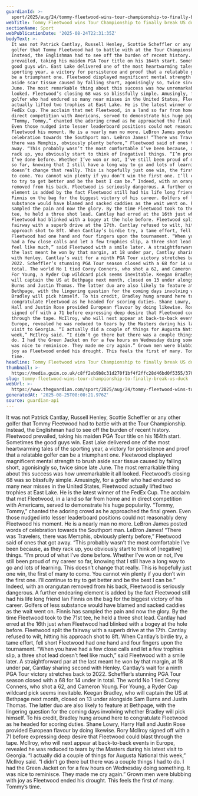 ```yaml
---
guardianId: >-
  sport/2025/aug/24/tommy-fleetwood-wins-tour-championship-to-finally-break-us-duck
webTitle: Tommy Fleetwood wins Tour Championship to finally break US duck
sectionName: Sport
webPublicationDate: '2025-08-24T22:31:35Z'
bodyText: >-
  It was not Patrick Cantlay, Russell Henley, Scottie Scheffler or any other
  golfer that Tommy Fleetwood had to battle with at the Tour Championship.
  Instead, the Englishman had to see off the burden of recent history. Fleetwood
  prevailed, taking his maiden PGA Tour title on his 164th start. Sometimes the
  good guys win. East Lake delivered one of the most heartwarming tales of the
  sporting year, a victory for persistence and proof that a relatable golfer can
  be a triumphant one. Fleetwood displayed magnificent mental strength to brush
  aside scar tissue caused by falling short, agonisingly so, twice since late
  June. The most remarkable thing about this success was how unremarkable it all
  looked. Fleetwood’s closing 68 was so blissfully simple. Amusingly, for a
  golfer who had endured so many near misses in the United States, Fleetwood
  actually lifted two trophies at East Lake. He is the latest winner of the
  FedEx Cup. The acclaim that met Fleetwood, in a land so far from home and in
  direct competition with Americans, served to demonstrate his huge popularity.
  “Tommy, Tommy,” chanted the adoring crowd as he approached the final green.
  Even those nudged into lesser leaderboard positions could not reasonably deny
  Fleetwood his moment. He is a nearly man no more. LeBron James posted words of
  celebration towards the Southport man. LeBron James! “There was Travelers,
  there was Memphis, obviously plenty before,” Fleetwood said of ones that got
  away. “This probably wasn’t the most comfortable I’ve been because, as they
  rack up, you obviously start to think of [negative] things. “I’m proud of what
  I’ve done before. Whether I’ve won or not, I’ve still been proud of my career
  so far, knowing that I still have a long way to go and lots of learning. This
  doesn’t change that really. This is hopefully just one win, the first of many
  to come. You cannot win plenty if you don’t win the first one. I’ll continue
  to try to get better and be the best I can be.” Indeed, with an orangutan
  removed from his back, Fleetwood is seriously dangerous. A further endearing
  element is added by the fact Fleetwood still had his life long friend Ian
  Finnis on the bag for the biggest victory of his career. Golfers of less
  substance would have blamed and sacked caddies as the wait went on. Finnis has
  sampled the pain and now the glory. By the time Fleetwood took to the 71st
  tee, he held a three shot lead. Cantlay had erred at the 16th just when
  Fleetwood had blinked with a bogey at the hole before. Fleetwood split the
  fairway with a superb drive at the 17th. Cantlay refused to wilt, hitting his
  approach shot to 8ft. When Cantlay’s birdie try, a tame effort, fell short
  Fleetwood had one hand and four fingers upon the tournament. “When you have
  had a few close calls and let a few trophies slip, a three shot lead doesn’t
  feel like much,” said Fleetwood with a smile later. A straightforward par at
  the last meant he won by that margin, at 18 under par, Cantlay sharing second
  with Henley. Cantlay’s wait for a ninth PGA Tour victory stretches back to
  2022. Scheffler’s stunning PGA Tour season closed with a 68 for 14 under in
  total. The world No 1 tied Corey Conners, who shot a 62, and Cameron Young.
  For Young, a Ryder Cup wildcard pick seems inevitable. Keegan Bradley, who
  will captain the US at Bethpage next month, closed on 13 under alongside Sam
  Burns and Justin Thomas. The latter duo are also likely to feature at
  Bethpage, with the lingering question for the coming days involving whether
  Bradley will pick himself. To his credit, Bradley hung around here to
  congratulate Fleetwood as he headed for scoring duties. Shane Lowry, Harry
  Hall and Justin Rose provided European flavour by doing likewise. Rory McIlroy
  signed off with a 71 before expressing deep desire that Fleetwood could blast
  through the tape. McIlroy, who will next appear at back-to-back events in
  Europe, revealed he was reduced to tears by the Masters during his latest
  visit to Georgia. “I actually did a couple of things for Augusta National this
  week,” McIlroy said. “I didn’t go there but there was a couple things I had to
  do. I had the Green Jacket on for a few hours on Wednesday doing something. It
  was nice to reminisce. They made me cry again.” Grown men were blubbing with
  joy as Fleetwood ended his drought. This feels the first of many. Tommy’s
  time.
headline: Tommy Fleetwood wins Tour Championship to finally break US duck
thumbnail: >-
  https://media.guim.co.uk/c8ff2eb9b8c31d270f1bf4f2ffc28d46bd0f5355/370_0_3703_2962/500.jpg
slug: tommy-fleetwood-wins-tour-championship-to-finally-break-us-duck
webUrl: >-
  https://www.theguardian.com/sport/2025/aug/24/tommy-fleetwood-wins-tour-championship-to-finally-break-us-duck
generatedAt: '2025-08-25T08:00:21.976Z'
source: guardian-api
---
```

It was not Patrick Cantlay, Russell Henley, Scottie Scheffler or any other golfer that Tommy Fleetwood had to battle with at the Tour Championship. Instead, the Englishman had to see off the burden of recent history. Fleetwood prevailed, taking his maiden PGA Tour title on his 164th start. Sometimes the good guys win. East Lake delivered one of the most heartwarming tales of the sporting year, a victory for persistence and proof that a relatable golfer can be a triumphant one. Fleetwood displayed magnificent mental strength to brush aside scar tissue caused by falling short, agonisingly so, twice since late June. The most remarkable thing about this success was how unremarkable it all looked. Fleetwood’s closing 68 was so blissfully simple. Amusingly, for a golfer who had endured so many near misses in the United States, Fleetwood actually lifted two trophies at East Lake. He is the latest winner of the FedEx Cup. The acclaim that met Fleetwood, in a land so far from home and in direct competition with Americans, served to demonstrate his huge popularity. “Tommy, Tommy,” chanted the adoring crowd as he approached the final green. Even those nudged into lesser leaderboard positions could not reasonably deny Fleetwood his moment. He is a nearly man no more. LeBron James posted words of celebration towards the Southport man. LeBron James! “There was Travelers, there was Memphis, obviously plenty before,” Fleetwood said of ones that got away. “This probably wasn’t the most comfortable I’ve been because, as they rack up, you obviously start to think of [negative] things. “I’m proud of what I’ve done before. Whether I’ve won or not, I’ve still been proud of my career so far, knowing that I still have a long way to go and lots of learning. This doesn’t change that really. This is hopefully just one win, the first of many to come. You cannot win plenty if you don’t win the first one. I’ll continue to try to get better and be the best I can be.” Indeed, with an orangutan removed from his back, Fleetwood is seriously dangerous. A further endearing element is added by the fact Fleetwood still had his life long friend Ian Finnis on the bag for the biggest victory of his career. Golfers of less substance would have blamed and sacked caddies as the wait went on. Finnis has sampled the pain and now the glory. By the time Fleetwood took to the 71st tee, he held a three shot lead. Cantlay had erred at the 16th just when Fleetwood had blinked with a bogey at the hole before. Fleetwood split the fairway with a superb drive at the 17th. Cantlay refused to wilt, hitting his approach shot to 8ft. When Cantlay’s birdie try, a tame effort, fell short Fleetwood had one hand and four fingers upon the tournament. “When you have had a few close calls and let a few trophies slip, a three shot lead doesn’t feel like much,” said Fleetwood with a smile later. A straightforward par at the last meant he won by that margin, at 18 under par, Cantlay sharing second with Henley. Cantlay’s wait for a ninth PGA Tour victory stretches back to 2022. Scheffler’s stunning PGA Tour season closed with a 68 for 14 under in total. The world No 1 tied Corey Conners, who shot a 62, and Cameron Young. For Young, a Ryder Cup wildcard pick seems inevitable. Keegan Bradley, who will captain the US at Bethpage next month, closed on 13 under alongside Sam Burns and Justin Thomas. The latter duo are also likely to feature at Bethpage, with the lingering question for the coming days involving whether Bradley will pick himself. To his credit, Bradley hung around here to congratulate Fleetwood as he headed for scoring duties. Shane Lowry, Harry Hall and Justin Rose provided European flavour by doing likewise. Rory McIlroy signed off with a 71 before expressing deep desire that Fleetwood could blast through the tape. McIlroy, who will next appear at back-to-back events in Europe, revealed he was reduced to tears by the Masters during his latest visit to Georgia. “I actually did a couple of things for Augusta National this week,” McIlroy said. “I didn’t go there but there was a couple things I had to do. I had the Green Jacket on for a few hours on Wednesday doing something. It was nice to reminisce. They made me cry again.” Grown men were blubbing with joy as Fleetwood ended his drought. This feels the first of many. Tommy’s time.
